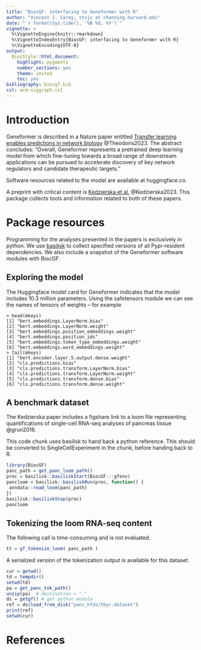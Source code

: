 ```yaml
---
title: "BiocGF: interfacing to Geneformer with R"
author: "Vincent J. Carey, stvjc at channing.harvard.edu"
date: "`r format(Sys.time(), '%B %d, %Y')`"
vignette: >
  %\VignetteEngine{knitr::rmarkdown}
  %\VignetteIndexEntry{BiocGF: interfacing to Geneformer with R}
  %\VignetteEncoding{UTF-8}
output:
  BiocStyle::html_document:
    highlight: pygments
    number_sections: yes
    theme: united
    toc: yes
bibliography: biocgf.bib
csl: acm-siggraph.csl
---
```


# Introduction

Geneformer is described in a Nature paper
entitled [Transfer learning enables predictions
in network biology](https://www.ncbi.nlm.nih.gov/pmc/articles/PMC10949956/)
@Theodoris2023.
The abstract concludes: "Overall, Geneformer represents a pretrained deep learning model from which fine-tuning towards a broad range of downstream applications can be pursued to accelerate discovery of key network regulators and candidate therapeutic targets."

Software resources related to the model are available at huggingface.co.

A preprint with critical content is [Kedzierska et al.](https://www.biorxiv.org/content/10.1101/2023.10.16.561085v2) @Kedzierska2023.  This package collects tools
and information related to both of these papers.

# Package resources

Programming for the analyses presented in the papers
is exclusively in python.  We use [basilisk](https://bioconductor.org/packages/basilisk) to collect specified versions of all Pypi-resident dependencies.
We also include a snapshot of the Geneformer software modules
with BiocGF.

## Exploring the model

The Huggingface model card for Geneformer indicates that the model
includes 10.3 million parameters.  Using the safetensors module we can
see the names of tensors of weights -- for example
```
> head(mkeys)
[1] "bert.embeddings.LayerNorm.bias"              
[2] "bert.embeddings.LayerNorm.weight"            
[3] "bert.embeddings.position_embeddings.weight"  
[4] "bert.embeddings.position_ids"                
[5] "bert.embeddings.token_type_embeddings.weight"
[6] "bert.embeddings.word_embeddings.weight"      
> tail(mkeys)
[1] "bert.encoder.layer.5.output.dense.weight"  
[2] "cls.predictions.bias"                      
[3] "cls.predictions.transform.LayerNorm.bias"  
[4] "cls.predictions.transform.LayerNorm.weight"
[5] "cls.predictions.transform.dense.bias"      
[6] "cls.predictions.transform.dense.weight"    
```

## A benchmark dataset

The Kedzierska paper includes a figshare link to a loom
file representing quantifications of single-cell RNA-seq
analyses of pancreas tissue @grun2016.

This code chunk uses basilisk to hand back a python
reference.  This should be converted to SingleCellExperiment
in the chunk, before handing back to R.
```r
library(BiocGF)
panc_path = get_panc_loom_path()
proc = basilisk::basiliskStart(BiocGF:::gfenv)
pancloom = basilisk::basiliskRun(proc, function() {
 anndata::read_loom(panc_path)
})
basilisk::basiliskStop(proc)
pancloom
```

## Tokenizing the loom RNA-seq content

The following call is time-consuming and is
not evaluated.

```r
tt = gf_tokenize_loom( panc_path )
```

A serialized version of the tokenization output
is available for this dataset.

```r
cur = getwd()
td = tempdir()
setwd(td)
pa = get_panc_tok_path()
unzip(pa)  # destination = "."
ds = getgf() # get python module
ref = ds$load_from_disk("panc_hfds/tbyr.dataset")
print(ref)
setwd(cur)
```




# References
